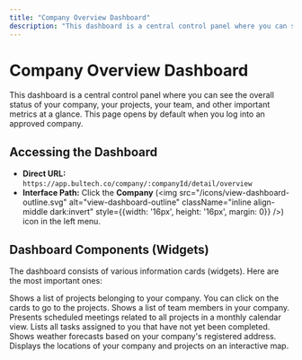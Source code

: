 ```yaml
---
title: "Company Overview Dashboard"
description: "This dashboard is a central control panel where you can see the overall status of your company, your projects, your team, and other important metrics at a glance."
---
```


# Company Overview Dashboard

This dashboard is a central control panel where you can see the overall status of your company, your projects, your team, and other important metrics at a glance. This page opens by default when you log into an approved company.

## Accessing the Dashboard

- **Direct URL:** `https://app.bultech.co/company/:companyId/detail/overview`
- **Interface Path:** Click the **Company** (<img src="/icons/view-dashboard-outline.svg" alt="view-dashboard-outline" className="inline align-middle dark:invert" style={{width: '16px', height: '16px', margin: 0}} />) icon in the left menu.

## Dashboard Components (Widgets)

The dashboard consists of various information cards (widgets). Here are the most important ones:

<CardGroup cols={2}>
  <Card title="Projects" icon="office-building-outline" href="/en/project-operations/project-list">
    Shows a list of projects belonging to your company. You can click on the cards to go to the projects.
  </Card>
  <Card title="Team" icon="account-hard-hat-outline" href="/en/team-management/company-team">
    Shows a list of team members in your company.
  </Card>
  <Card title="Calendar" icon="calendar-outline">
    Presents scheduled meetings related to all projects in a monthly calendar view.
  </Card>
  <Card title="Open Items" icon="alert-circle-check-outline" href="/en/company-operations/company-dashboard-widgets">
    Lists all tasks assigned to you that have not yet been completed.
  </Card>
  <Card title="Weather" icon="weather-partly-cloudy">
    Shows weather forecasts based on your company's registered address.
  </Card>
  <Card title="Map" icon="map-marker-outline">
    Displays the locations of your company and projects on an interactive map.
  </Card>
</CardGroup>
